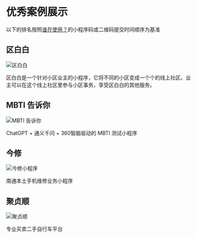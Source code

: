 # 优秀案例展示

以下的排名按照[谁在使用？](https://github.com/sonofmagic/weapp-tailwindcss/issues/270)的小程序码或二维码提交时间顺序为基准

## 区白白

![区白白](/img/showcase/0.qubaibai/qrcode.jpg)

区白白是一个针对小区业主的小程序，它将不同的小区变成一个个的线上社区。业主可以在这个线上社区里参与小区事务，享受区白白的其他服务。

## MBTI 告诉你

![MBTI 告诉你](/img/showcase/1.mbti/qrcode.jpg)

ChatGPT + 通义千问 + 360智脑驱动的 MBTI 测试小程序

## 今修

![今修小程序](/img/showcase/2.jinxiu/qrcode.jpg)

南通本土手机维修业务小程序

## 聚贞顺

![聚贞顺](/img/showcase/3.juzhenshun/qrcode.jpg)

专业买卖二手自行车平台